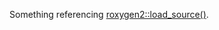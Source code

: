 Something referencing [roxygen2::load_source()].

[roxygen2::load_source()]: https://roxygen2.r-lib.org/reference/load.html
